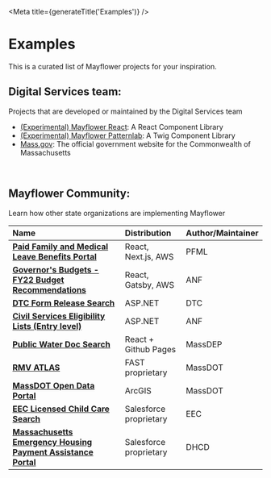 

<Meta title={generateTitle('Examples')} />


# Examples

This is a curated list of Mayflower projects for your inspiration.

## Digital Services team:
Projects that are developed or maintained by the Digital Services team
- [(Experimental) Mayflower React](https://mayflower.digital.mass.gov/react): A React Component Library
- [(Experimental) Mayflower Patternlab](https://mayflower.digital.mass.gov/patternlab): A Twig Component Library
- [Mass.gov](https://www.mass.gov/): The official government website for the Commonwealth of Massachusetts

<br />

## Mayflower Community:
Learn how other state organizations are implementing Mayflower

| Name | Distribution | Author/Maintainer |
| :--- | :--- | :--- |
| [**Paid Family and Medical Leave Benefits Portal**](https://paidleave.mass.gov/) | React, Next.js, AWS | PFML | Mayflower React + Mayflowerized USWDS components |
| [**Governor's Budgets - FY22 Budget Recommendations**](https://budget.digital.mass.gov/govbudget/fy22/) | React, Gatsby, AWS | ANF | Mayflower React |
| [**DTC  Form Release Search**](https://services.oca.state.ma.us/dtc/frmReleasedCalendar.aspx) | ASP.NET | DTC | Mayflower inspired |
| [**Civil Services Eligibility Lists (Entry level)**](https://www.mass.gov/service-details/civil-service-eligible-lists) | ASP.NET | ANF | Mayflower as markup |
| [**Public Water Doc Search**](https://massgov.github.io/MassDEP/brp/dwp/pws-documents-search/build/) | React + Github Pages | MassDEP | Mayflower artifacts |
| [**RMV ATLAS**](https://atlas-myrmv.massdot.state.ma.us/myrmv/_/) | FAST proprietary | MassDOT | Mayflower inspired |
| [**MassDOT Open Data Portal**](https://geo-massdot.opendata.arcgis.com) | ArcGIS | MassDOT | Mayflower inspired |
| [**EEC Licensed Child Care Search**](https://eeclead.force.com/EEC_ChildCareSearch) | Salesforce proprietary | EEC | Mayflower inspired |
| [**Massachusetts Emergency Housing Payment Assistance Portal**](https://applyhousinghelp.mass.gov/) | Salesforce proprietary | DHCD | Mayflower inspired |
